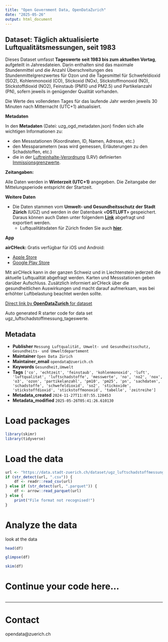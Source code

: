 ```yaml
---
title: "Open Government Data, OpenDataZurich"
date: "2025-05-26"
output: html_document
---
```


## Dataset: Täglich aktualisierte Luftqualitätsmessungen, seit 1983


Dieses Dataset umfasst **Tageswerte** **seit 1983 bis zum aktuellen Vortag**, aufgeteilt in Jahresdateien. Darin enthalten sind das maximale Stundenmittel und die Anzahl Überschreitungen des Stundenmittelgrenzwertes für Ozon und die Tagesmittel für Schwefeldioxid (SO2), Kohlenmonoxid (CO), Stickoxid (NOx), Stickstoffmonoxid (NO), Stickstoffdioxid (NO2), Feinstaub (PM10 und PM2.5) und Partikelanzahl (PN), sofern jeweils in genügender Qualität vorhanden.

Die Werte des vollendeten Tages für das laufende Jahr werden jeweils 30 Minuten nach Mitternacht (UTC+1) aktualisiert.


**Metadaten**


In den **Metadaten** (Datei: uzg_ogd_metadaten.json) finden sich alle wichtigen Informationen zu:

- den Messstationen (Koordinaten, ID, Namen, Adresse, etc.)
- den Messparametern (was wird gemessen, Erläuterungen zu den Schadstoffen, etc.)
- die in der [Luftreinhalte-Verordnung](https://www.admin.ch/opc/de/classified-compilation/19850321/index.html) (LRV) definierten [Immissionsgrenzwerte](https://www.admin.ch/opc/de/classified-compilation/19850321/index.html#app7ahref0).


[]()

**Zeitangaben:**


Alle Daten werden in **Winterzeit (UTC+1)** angegeben. Die Zeitangabe der Mittelungsperiode entspricht der Startzeit.



[]()

**Weitere Daten**

* Die Daten stammen vom **Umwelt- und Gesundheitsschutz der Stadt Zürich** (UGZ) und werden in der Datenbank «**OSTLUFT**» gespeichert. Daraus können auch  Daten unter folgendem [**Link**](https://www.ostluft.ch/index.php?id=datenabfragen) abgefragt und exportiert werden.
  * Luftqualitätsdaten für Zürich finden Sie auch [**hier**](https://www.stadt-zuerich.ch/de/politik-und-verwaltung/statistik-und-daten/daten/umwelt-und-energie/klima.html).


[]()

**App**

**airCHeck: **Gratis verfügbar für iOS und Android:

  * [Apple Store](https://itunes.apple.com/ch/app/aircheck/id577766644)
  * [Google Play Store](https://play.google.com/store/apps/details?id=ch.ti.oasi.android.airquality)

Mit airCHeck kann in der ganzen Schweiz und in Liechtenstein jederzeit die aktuelle Luftqualität abgefragt werden. Karten und Messstationen geben darüber Aufschluss. Zusätzlich informiert airCHeck über die gesundheitlichen Auswirkungen und macht darauf aufmerksam, was bei erhöhter Luftbelastung beachtet werden sollte.


[]()



[Direct link by **OpenDataZurich** for dataset](https://data.stadt-zuerich.ch/dataset/ugz_luftschadstoffmessung_tageswerte)

Auto generated R starter code for data set ugz_luftschadstoffmessung_tageswerte.

## Metadata

- **Publisher** `Messung Luftqualität, Umwelt- und Gesundheitsschutz, Gesundheits- und Umweltdepartement`
- **Maintainer** `Open Data Zürich`
- **Maintainer_email** `opendata@zuerich.ch`
- **Keywords** `Ge­sund­heit,Umwelt`
- **Tags** `['co', 'echtzeit', 'feinstaub', 'kohlenmonoxid', 'luft', 'luftqualitat', 'luftschadstoffe', 'messwerte', 'no', 'no2', 'nox', 'o3', 'ozon', 'partikelanzahl', 'pm10', 'pm25', 'pn', 'sachdaten', 'schadstoffe', 'schwefeldioxid', 'so2', 'stickoxide', 'stickstoffdioxid', 'stickstoffmonoxid', 'tabelle', 'zeitreihe']`
- **Metadata_created** `2024-11-27T11:07:55.128453`
- **Metadata_modified** `2025-05-26T05:41:26.610130`


# Load packages

```r
library(skimr)
library(tidyverse)
```

# Load the data

```r
url <- "https://data.stadt-zuerich.ch/dataset/ugz_luftschadstoffmessung_tageswerte/download/ugz_ogd_air_d1_1994.csv"
if (str_detect(url, ".csv")) {
    df <- readr::read_csv(url)
} else if (str_detect(url, ".parquet")) {
    df <- arrow::read_parquet(url)
} else {
    print("File format not recognised!")
}
```

# Analyze the data

look at the data
```r
head(df)
```

```r
glimpse(df)
```

```r
skim(df)
```

# Continue your code here...

```r

```

------------------------------------------------------------------------

# Contact

opendata@zuerich.ch
